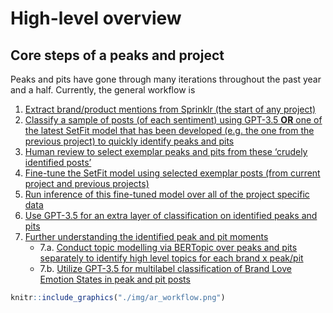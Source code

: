 # High-level overview {#high-level-overview} 

## Core steps of a peaks and project

Peaks and pits have gone through many iterations throughout the past year and a half. Currently, the general workflow is

1. [Extract brand/product mentions from Sprinklr (the start of any project)](#step-one)
2. [Classify a sample of posts (of each sentiment) using GPT-3.5 **OR** one of the latest SetFit model that has been developed (e.g. the one from the previous project) to quickly identify peaks and pits](#step-two)
3. [Human review to select exemplar peaks and pits from these 'crudely identified posts'](#step-three)
4. [Fine-tune the SetFit model using selected exemplar posts (from current project and previous projects)](#step-four)
5. [Run inference of this fine-tuned model over all of the project specific data](#step-five)
6. [Use GPT-3.5 for an extra layer of classification on identified peaks and pits](#step-six)
7. [Further understanding the identified peak and pit moments](#step-seven)
    - 7.a. [Conduct topic modelling via BERTopic over peaks and pits separately to identify high level topics for each brand x peak/pit](#step-seven-a)
    - 7.b. [Utilize GPT-3.5 for multilabel classification of Brand Love Emotion States in peak and pit posts](#step-seven-b)

```r
knitr::include_graphics("./img/ar_workflow.png")
```
